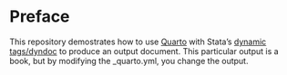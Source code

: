 # Preface {.unnumbered}

This repository demostrates how to use [Quarto](https://quarto.org) with Stata's
[dynamic
tags/dyndoc](https://www.stata.com/manuals/rptdynamictags.pdf#rptDynamictags) to
produce an output document. This particular output is a book, but by modifying
the _quarto.yml, you change the output.

